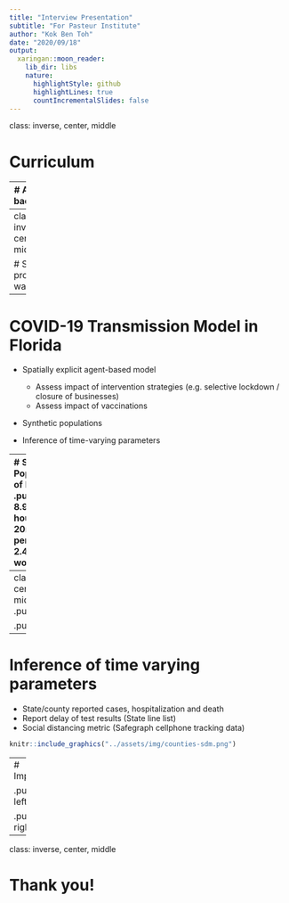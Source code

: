 ```yaml
---
title: "Interview Presentation"
subtitle: "For Pasteur Institute"
author: "Kok Ben Toh"
date: "2020/09/18"
output:
  xaringan::moon_reader:
    lib_dir: libs
    nature:
      highlightStyle: github
      highlightLines: true
      countIncrementalSlides: false
---
```

class: inverse, center, middle

# Curriculum

---
# Academic background

- PhD Interdisciplinary Ecology, University of Florida (2016 to Dec 2020)
  - Comparison of spatial/spatiotemporal malaria mapping models
  - Guiding placement of health facilities using malaria criteria and interactive tool
  - Decision support tool to predict causes of childhood febrile illness using a Bayesian model approach
  
- MSc Statistics, University of Florida (2017 to 2019)

- MSc Biology, National University of Singapore (2008 to 2010)
  - Evaluating determinants of camouflage using computer simulation and human predators

- BSc (Hons) Life Sciences, National University of Singapore (2003 to 2007)

---
class: inverse, center, middle

# Scientific project walkthrough

---
# COVID-19 Transmission Model in Florida

- Spatially explicit agent-based model
  - Assess impact of intervention strategies (e.g. selective lockdown / closure of businesses)
  - Assess impact of vaccinations

- Synthetic populations

- Inference of time-varying parameters

---
# Synthetic Populations of Florida
.pull-left[
- 8.9m households, 20m persons, 2.4m workplaces

- Nursing homes, schools and hospitals

- Statistics and randomization
  - e.g. workplace sizes
  - e.g. 'gravity model' for connections
]

.pull-right[
One household (lightgreen) and its connected locations

```r
knitr::include_graphics("../assets/img/singlehh.PNG")
```
]
---
class: center, middle
.pull-left[
```r
knitr::include_graphics("../assets/img/hhwp.png")
```
]

.pull-right[
```r
knitr::include_graphics("../assets/img/workdist.png")
```
]

---
# Inference of time varying parameters

- State/county reported cases, hospitalization and death
- Report delay of test results (State line list)
- Social distancing metric (Safegraph cellphone tracking data)

```r
knitr::include_graphics("../assets/img/counties-sdm.png")
```

---
# Impact?

.pull-left[
```r
knitr::include_graphics("../assets/img/Vaccine.png")
```
]

.pull-right[
```r
knitr::include_graphics("../assets/img/Vaccine2.png")
```
]

---
class: inverse, center, middle

# Thank you!

